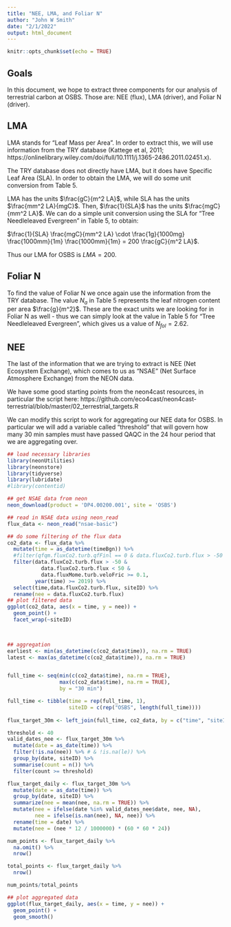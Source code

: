 ```yaml
---
title: "NEE, LMA, and Foliar N"
author: "John W Smith"
date: "2/1/2022"
output: html_document
---
```


```r
knitr::opts_chunk$set(echo = TRUE)
```

## Goals

In this document, we hope to extract three components for our analysis of terrestrial carbon at OSBS. Those are: NEE (flux), LMA (driver), and Foliar N (driver). 

## LMA

LMA stands for "Leaf Mass per Area". In order to extract this, we will use information from the TRY database (Kattege et al, 2011; https://onlinelibrary.wiley.com/doi/full/10.1111/j.1365-2486.2011.02451.x). 

The TRY database does not directly have LMA, but it does have Specific Leaf Area (SLA). In order to obtain the LMA, we will do some unit conversion from Table 5.

LMA has the units $\frac{gC}{m^2 LA}$, while SLA has the units $\frac{mm^2 LA}{mgC}$. Then, $\frac{1}{SLA}$ has the units $\frac{mgC}{mm^2 LA}$. We can do a simple unit conversion using the SLA for "Tree Needleleaved Evergreen" in Table 5, to obtain:

$\frac{1}{SLA} \frac{mgC}{mm^2 LA} \cdot \frac{1g}{1000mg} \frac{1000mm}{1m} \frac{1000mm}{1m} = 200 \frac{gC}{m^2 LA}$.

Thus our LMA for OSBS is $LMA = 200$. 

## Foliar N

To find the value of Foliar N we once again use the information from the TRY database. The value $N_a$ in Table 5 represents the leaf nitrogen content per area $\frac{g}{m^2}$. These are the exact units we are looking for in Foliar N as well - thus we can simply look at the value in Table 5 for "Tree Needleleaved Evergreen", which gives us a value of $N_{fol} = 2.62$. 

## NEE

The last of the information that we are trying to extract is NEE (Net Ecosystem Exchange), which comes to us as "NSAE" (Net Surface Atmosphere Exchange) from the NEON data. 

We have some good starting points from the neon4cast resources, in particular the script here: https://github.com/eco4cast/neon4cast-terrestrial/blob/master/02_terrestrial_targets.R 

We can modify this script to work for aggregating our NEE data for OSBS. In particular we will add a variable called "threshold" that will govern how many 30 min samples must have passed QAQC in the 24 hour period that we are aggregating over. 

```r
## load necessary libraries
library(neonUtilities)
library(neonstore)
library(tidyverse)
library(lubridate)
#library(contentid)
```

```r
## get NSAE data from neon
neon_download(product = 'DP4.00200.001', site = 'OSBS')

```

```r
## read in NSAE data using neon_read
flux_data <- neon_read("nsae-basic")
```

```r
## do some filtering of the flux data
co2_data <- flux_data %>% 
  mutate(time = as_datetime(timeBgn)) %>%  
  #filter(qfqm.fluxCo2.turb.qfFinl == 0 & data.fluxCo2.turb.flux > -50 & data.fluxCo2.turb.flux < 50 & data.fluxMome.turb.veloFric >= 0.1) %>% 
  filter(data.fluxCo2.turb.flux > -50 & 
           data.fluxCo2.turb.flux < 50 & 
           data.fluxMome.turb.veloFric >= 0.1,
         year(time) >= 2019) %>% 
  select(time,data.fluxCo2.turb.flux, siteID) %>% 
  rename(nee = data.fluxCo2.turb.flux)
## plot filtered data
ggplot(co2_data, aes(x = time, y = nee)) +
  geom_point() +
  facet_wrap(~siteID)

  
```

```r
## aggregation
earliest <- min(as_datetime(c(co2_data$time)), na.rm = TRUE)
latest <- max(as_datetime(c(co2_data$time)), na.rm = TRUE)


full_time <- seq(min(c(co2_data$time), na.rm = TRUE), 
                 max(c(co2_data$time), na.rm = TRUE), 
                 by = "30 min")

full_time <- tibble(time = rep(full_time, 1),
                    siteID = c(rep("OSBS", length(full_time))))
                               
flux_target_30m <- left_join(full_time, co2_data, by = c("time", "siteID"))

threshold <- 40
valid_dates_nee <- flux_target_30m %>% 
  mutate(date = as_date(time)) %>% 
  filter(!is.na(nee)) %>% # & !is.na(le)) %>% 
  group_by(date, siteID) %>% 
  summarise(count = n()) %>% 
  filter(count >= threshold)

flux_target_daily <- flux_target_30m %>% 
  mutate(date = as_date(time)) %>% 
  group_by(date, siteID) %>% 
  summarize(nee = mean(nee, na.rm = TRUE)) %>% 
  mutate(nee = ifelse(date %in% valid_dates_nee$date, nee, NA),
         nee = ifelse(is.nan(nee), NA, nee)) %>% 
  rename(time = date) %>% 
  mutate(nee = (nee * 12 / 1000000) * (60 * 60 * 24))
```

```r
num_points <- flux_target_daily %>% 
  na.omit() %>% 
  nrow()

total_points <- flux_target_daily %>% 
  nrow()

num_points/total_points


```

```r
## plot aggregated data
ggplot(flux_target_daily, aes(x = time, y = nee)) + 
  geom_point() +
  geom_smooth()
```

